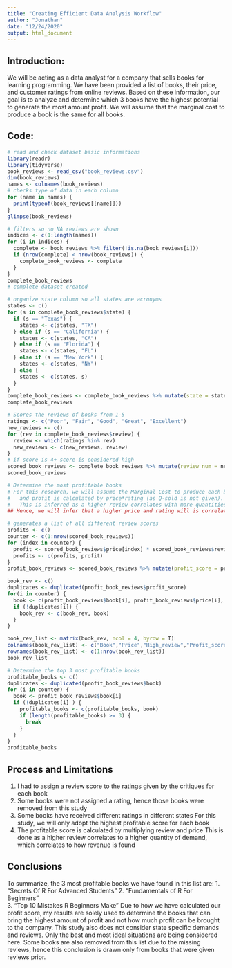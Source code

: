 ```yaml
---
title: "Creating Efficient Data Analysis Workflow"
author: "Jonathan"
date: "12/24/2020"
output: html_document
---
```


## Introduction:
We will be acting as a data analyst for a company that sells books for learning programming.
We have been provided a list of books, their price, and customer ratings from online reviews.
Based on these information, our goal is to analyze and determine which 3 books have the highest potential to generate the most amount profit.
  We will assume that the marginal cost to produce a book is the same for all books.

## Code:
``` r
# read and check dataset basic informations
library(readr)
library(tidyverse)
book_reviews <- read_csv("book_reviews.csv")
dim(book_reviews)
names <- colnames(book_reviews)
# checks type of data in each column
for (name in names) {
  print(typeof(book_reviews[[name]]))
}
glimpse(book_reviews)

```

``` r
# filters so no NA reviews are shown
indices <- c(1:length(names))
for (i in indices) {
  complete <- book_reviews %>% filter(!is.na(book_reviews[i]))
  if (nrow(complete) < nrow(book_reviews)) {
    complete_book_reviews <- complete
  }
}
complete_book_reviews
# complete dataset created
```

```r
# organize state column so all states are acronyms
states <- c()
for (s in complete_book_reviews$state) {
  if (s == "Texas") {
    states <- c(states, "TX")
  } else if (s == "California") {
    states <- c(states, "CA")
  } else if (s == "Florida") {
    states <- c(states, "FL")
  } else if (s == "New York") {
    states <- c(states, "NY")
  } else {
    states <- c(states, s)
  }
}
complete_book_reviews <- complete_book_reviews %>% mutate(state = states)
complete_book_reviews
```

``` r
# Scores the reviews of books from 1-5
ratings <- c("Poor", "Fair", "Good", "Great", "Excellent")
new_reviews <- c()
for (rev in complete_book_reviews$review) {
  review <- which(ratings %in% rev)
  new_reviews <- c(new_reviews, review)
}
# if score is 4+ score is considered high
scored_book_reviews <- complete_book_reviews %>% mutate(review_num = new_reviews, is_high_review = if_else(review_num >= 4, T, F))
scored_book_reviews
```
```r
# Determine the most profitable books
# For this research, we will assume the Marginal Cost to produce each book is the same,
#   and profit is calculated by price*rating (as Q-sold is not given).
#   This is inferred as a higher review correlates with more quantities demanded
## Hence, we will infer that a higher price and rating will is correlated to more profit

# generates a list of all different review scores
profits <- c()
counter <- c(1:nrow(scored_book_reviews))
for (index in counter) {
  profit <- scored_book_reviews$price[index] * scored_book_reviews$review_num[index]
  profits <- c(profits, profit)
}
profit_book_reviews <- scored_book_reviews %>% mutate(profit_score = profits) %>% arrange(desc(profit_score))

book_rev <- c()
duplicates <- duplicated(profit_book_reviews$profit_score)
for(i in counter) {
  book <- c(profit_book_reviews$book[i], profit_book_reviews$price[i], profit_book_reviews$is_high_review[i], profit_book_reviews$profit_score[i])
  if (!duplicates[i]) {
    book_rev <- c(book_rev, book)
  }
}

book_rev_list <- matrix(book_rev, ncol = 4, byrow = T)
colnames(book_rev_list) <- c("Book","Price","High_review","Profit_score")
rownames(book_rev_list) <- c(1:nrow(book_rev_list))
book_rev_list

# Determine the top 3 most profitable books
profitable_books <- c()
duplicates <- duplicated(profit_book_reviews$book)
for (i in counter) {
  book <- profit_book_reviews$book[i]
  if (!duplicates[i] ) {
    profitable_books <- c(profitable_books, book)
    if (length(profitable_books) >= 3) {
      break
    }
  }
}
profitable_books

```


## Process and Limitations
1) I had to assign a review score to the ratings given by the critiques for each book
2) Some books were not assigned a rating, hence those books were removed from this study
3) Some books have received different ratings in different states
    For this study, we will only adopt the highest profitable score for each book
4) The profitable score is calculated by multiplying review and price
    This is done as a higher review correlates to a higher quantity of demand, which correlates to how revenue is found

## Conclusions
To summarize, the 3 most profitable books we have found in this list are:
  1. "Secrets Of R For Advanced Students"
  2. "Fundamentals of R For Beginners"   
  3. "Top 10 Mistakes R Beginners Make" 
Due to how we have calculated our profit score, my results are solely used to determine the books that can bring the highest amount of profit and not how much profit can be brought to the company.
This study also does not consider state specific demands and reviews. Only the best and most ideal situations are being considered here.
Some books are also removed from this list due to the missing reviews, hence this conclusion is drawn only from books that were given reviews prior.






